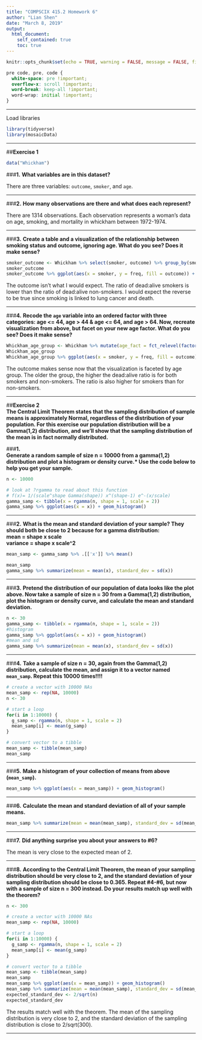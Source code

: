 ```yaml
---
title: "COMPSCIX 415.2 Homework 6"
author: "Lian Shen"
date: "March 8, 2019"
output: 
  html_document:
    self_contained: true
    toc: true
---
```


```r
knitr::opts_chunk$set(echo = TRUE, warning = FALSE, message = FALSE, fig.align = 'center')
```

```css
pre code, pre, code {
  white-space: pre !important;
  overflow-x: scroll !important;
  word-break: keep-all !important;
  word-wrap: initial !important;
}
```
***

Load libraries
```r
library(tidyverse)
library(mosaicData)
```

***
##**Exercise 1**

```r
data("Whickham")
```

###**1.** 
**What variables are in this dataset?**

There are three variables: `outcome`, `smoker`, and `age`.

***
###**2.** 
**How many observations are there and what does each represent?** 

There are 1314 observations. Each observation represents a woman's data on age, smoking, and mortality in whickham between 1972-1974.

***
###**3.** 
**Create a table and a visualization of the relationship between smoking status and outcome, ignoring age. What do you see? Does it make sense?**

```r
smoker_outcome <- Whickham %>% select(smoker, outcome) %>% group_by(smoker, outcome) %>% summarize(freq = n())
smoker_outcome
smoker_outcome %>% ggplot(aes(x = smoker, y = freq, fill = outcome)) + geom_col(position = "fill")
```

The outcome isn't what I would expect. The ratio of dead:alive smokers is lower than the ratio of dead:alive non-smokers. I would expect the reverse to be true since smoking is linked to lung cancer and death.

***
###**4.**
**Recode the `age` variable into an ordered factor with three categories: age <= 44, age > 44 & age <= 64, and age > 64. Now, recreate visualization from above, but facet on your new age factor. What do you see? Does it make sense?**

```r
Whickham_age_group <- Whickham %>% mutate(age_fact = fct_relevel(factor(case_when(Whickham$age <= 44 ~ 'Young', Whickham$age > 44 & Whickham$age <= 64 ~ 'Middle', Whickham$age > 64 ~ 'Old'), ordered = TRUE), 'Young', 'Middle', 'Old')) %>% group_by(smoker, outcome, age_fact) %>% summarize(freq = n())
Whickham_age_group
Whickham_age_group %>% ggplot(aes(x = smoker, y = freq, fill = outcome)) + geom_col(position = "fill") + facet_wrap(~ age_fact)
```

The outcome makes sense now that the visualization is faceted by age group. The older the group, the higher the dead:alive ratio is for both smokers and non-smokers. The ratio is also higher for smokers than for non-smokers.

***
##**Exercise 2**  
**The Central Limit Theorem states that the sampling distribution of sample means is approximately Normal, regardless of the distribution of your population. For this exercise our population distribution will be a Gamma(1,2) distribution, and we’ll show that the sampling distribution of the mean is in fact normally distributed.**  

###**1.**  
**Generate a random sample of size n = 10000 from a gamma(1,2) distribution and plot a histogram or density curve.* Use the code below to help you get your sample.**

```r
n <- 10000

# look at ?rgamma to read about this function
# f(x)= 1/(scale^shape Gamma(shape)) x^(shape-1) e^-(x/scale)
gamma_samp <- tibble(x = rgamma(n, shape = 1, scale = 2))
gamma_samp %>% ggplot(aes(x = x)) + geom_histogram()
```

***
###**2.**
**What is the mean and standard deviation of your sample? They should both be close to 2 because for a gamma distribution:**  
**mean = shape x scale**  
**variance = shape x scale^2**  
```r
mean_samp <- gamma_samp %>% .[['x']] %>% mean()
```
```r
mean_samp
gamma_samp %>% summarize(mean = mean(x), standard_dev = sd(x))
```

***
###**3.**
**Pretend the distribution of our population of data looks like the plot above. Now take a sample of size n = 30 from a Gamma(1,2) distribution, plot the histogram or density curve, and calculate the mean and standard deviation.**

```r
n <- 30
gamma_samp <- tibble(x = rgamma(n, shape = 1, scale = 2))
#histogram
gamma_samp %>% ggplot(aes(x = x)) + geom_histogram()
#mean and sd
gamma_samp %>% summarize(mean = mean(x), standard_dev = sd(x))
```


***
###**4.**
**Take a sample of size n = 30, again from the Gamma(1,2) distribution, calculate the mean, and assign it to a vector named `mean_samp`. Repeat this 10000 times!!!!**

```r
# create a vector with 10000 NAs
mean_samp <- rep(NA, 10000)
n <- 30

# start a loop
for(i in 1:10000) {
  g_samp <- rgamma(n, shape = 1, scale = 2)
  mean_samp[i] <- mean(g_samp)
}

# convert vector to a tibble
mean_samp <- tibble(mean_samp)
mean_samp
```

***
###**5.**
**Make a histogram of your collection of means from above (`mean_samp`).**

```r
mean_samp %>% ggplot(aes(x = mean_samp)) + geom_histogram()
```

***
###**6.** 
**Calculate the mean and standard deviation of all of your sample means.**

```r
mean_samp %>% summarize(mean = mean(mean_samp), standard_dev = sd(mean_samp))
```

***
###**7.**
**Did anything surprise you about your answers to #6?**

The mean is very close to the expected mean of 2.

***
###**8.** 
**According to the Central Limit Theorem, the mean of your sampling distribution should be very close to 2, and the standard deviation of your sampling distribution should be close to 0.365. Repeat #4-#6, but now with a sample of size n = 300 instead. Do your results match up well with the theorem?**

```r
n <- 300

# create a vector with 10000 NAs
mean_samp <- rep(NA, 10000)

# start a loop
for(i in 1:10000) {
  g_samp <- rgamma(n, shape = 1, scale = 2)
  mean_samp[i] <- mean(g_samp)
}

# convert vector to a tibble
mean_samp <- tibble(mean_samp)
mean_samp
mean_samp %>% ggplot(aes(x = mean_samp)) + geom_histogram()
mean_samp %>% summarize(mean = mean(mean_samp), standard_dev = sd(mean_samp))
expected_standard_dev <- 2/sqrt(n)
expected_standard_dev
```

The results match well with the theorem. The mean of the sampling distribution is very close to 2, and the standard deviation of the sampling distribution is close to 2/sqrt(300).

***